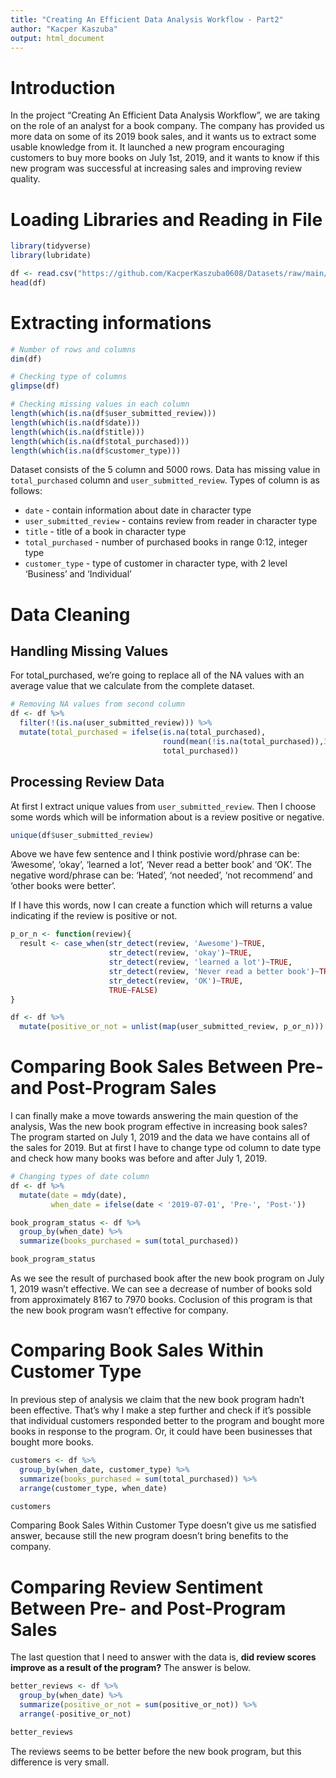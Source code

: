 ---
title: "Creating An Efficient Data Analysis Workflow - Part2"
author: "Kacper Kaszuba"
output: html_document
---

# Introduction

In the project "Creating An Efficient Data Analysis Workflow", we are taking on
the role of an analyst for a book company. The company has provided us more data 
on some of its 2019 book sales, and it wants us to extract some usable knowledge 
from it. It launched a new program encouraging customers to buy more books on 
July 1st, 2019, and it wants to know if this new program was successful at 
increasing sales and improving review quality.

# Loading Libraries and Reading in File

```{r, message=FALSE}
library(tidyverse)
library(lubridate)

df <- read.csv("https://github.com/KacperKaszuba0608/Datasets/raw/main/sales2019.csv")
head(df)
```

# Extracting informations

```{r}
# Number of rows and columns
dim(df)
```

```{r}
# Checking type of columns
glimpse(df)
```

```{r}
# Checking missing values in each column
length(which(is.na(df$user_submitted_review)))
length(which(is.na(df$date)))
length(which(is.na(df$title)))
length(which(is.na(df$total_purchased)))
length(which(is.na(df$customer_type)))
```
Dataset consists of the 5 column and 5000 rows. Data has missing value in 
`total_purchased` column and `user_submitted_review`. Types of column is as follows:

* `date` - contain information about date in character type
* `user_submitted_review` - contains review from reader in character type
* `title` - title of a book in character type
* `total_purchased` - number of purchased books in range 0:12, integer type
* `customer_type` - type of customer in character type, with 2 level 'Business' and 'Individual'

# Data Cleaning

## Handling Missing Values

For total_purchased, we're going to replace all of the NA values with an
average value that we calculate from the complete dataset.

```{r}
# Removing NA values from second column
df <- df %>%
  filter(!(is.na(user_submitted_review))) %>%
  mutate(total_purchased = ifelse(is.na(total_purchased),
                                  round(mean(!is.na(total_purchased)),3),
                                  total_purchased))
```

## Processing Review Data

At first I extract unique values from `user_submitted_review`. 
Then I choose some words which will be information about is a review 
positive or negative.

```{r}
unique(df$user_submitted_review)
```

Above we have few sentence and I think postivie word/phrase can be: 'Awesome', 'okay', 
'learned a lot', 'Never read a better book' and 'OK'. The negative word/phrase can be:
'Hated', 'not needed', 'not recommend' and 'other books were better'. 

If I have this words, now I can create a function which will returns a value 
indicating if the review is positive or not.

```{r}
p_or_n <- function(review){
  result <- case_when(str_detect(review, 'Awesome')~TRUE,
                      str_detect(review, 'okay')~TRUE,
                      str_detect(review, 'learned a lot')~TRUE,
                      str_detect(review, 'Never read a better book')~TRUE,
                      str_detect(review, 'OK')~TRUE,
                      TRUE~FALSE)
}

df <- df %>%
  mutate(positive_or_not = unlist(map(user_submitted_review, p_or_n)))
```

# Comparing Book Sales Between Pre- and Post-Program Sales

I can finally make a move towards answering the main question of the analysis, 
Was the new book program effective in increasing book sales? The program started 
on July 1, 2019 and the data we have contains all of the sales for 2019. But at 
first I have to change type od column to date type and check how many books was 
before and after July 1, 2019.

```{r}
# Changing types of date column
df <- df %>%
  mutate(date = mdy(date),
         when_date = ifelse(date < '2019-07-01', 'Pre-', 'Post-'))

book_program_status <- df %>%
  group_by(when_date) %>%
  summarize(books_purchased = sum(total_purchased))

book_program_status
```

As we see the result of purchased book after the new book program on July 1, 2019
wasn't effective. We can see a decrease of number of books sold from approximately 
8167 to 7970 books. Coclusion of this program is that the new book program wasn't
effective for company.


# Comparing Book Sales Within Customer Type

In previous step of analysis we claim that the new book program hadn't been effective.
That's why I make a step further and check if it's possible that individual customers
responded better to the program and bought more books in response to the program.
Or, it could have been businesses that bought more books.

```{r, message=FALSE}
customers <- df %>%
  group_by(when_date, customer_type) %>%
  summarize(books_purchased = sum(total_purchased)) %>%
  arrange(customer_type, when_date)

customers
```

Comparing Book Sales Within Customer Type doesn't give us me satisfied answer, because
still the new program doesn't bring benefits to the company.

# Comparing Review Sentiment Between Pre- and Post-Program Sales

The last question that I need to answer with the data is, **did review scores improve
as a result of the program?** The answer is below.

```{r, message=FALSE}
better_reviews <- df %>%
  group_by(when_date) %>%
  summarize(positive_or_not = sum(positive_or_not)) %>%
  arrange(-positive_or_not)

better_reviews
```

The reviews seems to be better before the new book program, but this difference is 
very small.
